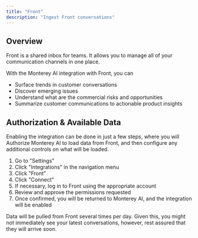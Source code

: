 ```yaml
---
title: "Front"
description: "Ingest Front conversations"
---
```


## Overview

Front is a shared inbox for teams. It allows you to manage all of your communication channels in one place.

With the Monterey AI integration with Front, you can

- Surface trends in customer conversations
- Discover emerging issues
- Understand what are the commercial risks and opportunities
- Summarize customer communications to actionable product insights

## Authorization & Available Data

Enabling the integration can be done in just a few steps, where you will Authorize Monterey AI to load data from Front, and then configure any additional controls on what will be loaded.

1. Go to "Settings"
2. Click "Integrations" in the navigation menu
3. Click "Front"
4. Click "Connect"
5. If necessary, log in to Front using the appropriate account
6. Review and approve the permissions requested
7. Once confirmed, you will be returned to Monterey AI, and the integration will be enabled

Data will be pulled from Front several times per day. Given this, you might not immediately see your latest conversations, however, rest assured that they will arrive soon.

